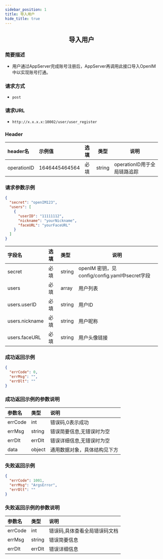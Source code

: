 ```yaml
---
sidebar_position: 1
title: 导入用户
hide_title: true
---
```


<center>

## 导入用户

</center>

### 简要描述
- 用户通过AppServer完成账号注册后，AppServer再调用此接口导入OpenIM中以实现账号打通。
### 请求方式
- `post` 
### 请求URL
- `http://x.x.x.x:10002/user/user_register` 


### Header
|header名|示例值|选填|类型|说明|
|:----    |:-------    |:--- |---|------      |
|operationID|1646445464564|必填|string|operationID用于全局链路追踪|


### 请求参数示例


```json
{
  "secret": "openIM123",
  "users": [
    {
      "userID": "11111112",
      "nickname": "yourNickname",
      "faceURL": "yourFaceURL"
    }
  ]
}
```
|字段名|选填|类型|说明|
|:----    |:-------    |:--- |---|
|secret|必填|string|openIM 密钥，见config/config.yaml中secret字段|
|users|必填|array|用户列表|
|users.userID|必填|string|用户ID|
|users.nickname|必填|string|用户昵称|
|users.faceURL|必填|string|用户头像链接|
### 成功返回示例


```json
{
  "errCode": 0,
  "errMsg": "",
  "errDlt": ""
}
```
### 成功返回示例的参数说明


|参数名|类型|说明|
|:----    |:-------    |:--- |
|errCode|int|错误码,0表示成功|
|errMsg|string|错误简要信息,无错误时为空|
|errDlt|errDlt|错误详细信息,无错误时为空|
|data|object|通用数据对象，具体结构见下方|
### 失败返回示例


```json
{
  "errCode": 1001,
  "errMsg": "ArgsError",
  "errDlt": ""
}
```
### 失败返回示例的参数说明


|参数名|类型|说明|
|:----    |:-------    |:--- |
|errCode|int|错误码,具体查看全局错误码文档|
|errMsg|string|错误简要信息|
|errDlt|errDlt|错误详细信息|
